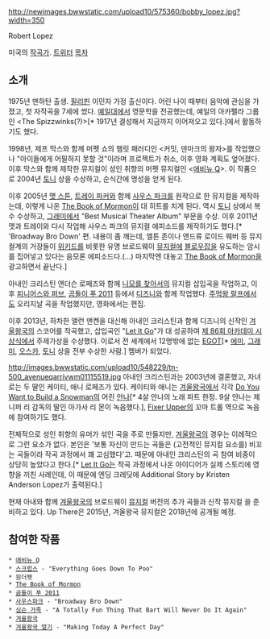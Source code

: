 http://newimages.bwwstatic.com/upload10/575360/bobby_lopez.jpg?width=350

Robert Lopez

미국의 [[작곡가]].
[http://twitter.com/lopezbobby 트위터]
[[목차]]
== 소개 ==
1975년 맨하탄 출생. [[필리핀]] 이민자 가정 출신이다. 어린 나이 때부터 음악에 관심을 가졌고, 첫 자작곡을 7세에 썼다. [[예일]]대에서 영문학을 전공했는데, 예일의 아카펠라 그룹인 <The Spizzwinks(?)>[* 1917년 결성해서 지금까지 이어져오고 있다.]에서 활동하기도 했다.

1998년, 제프 막스와 함께 머펫 쇼의 햄릿 패러디인 <커밋, 덴마크의 왕자>를 작업했으나 "아이들에게 어필하지 못할 것"이라며 프로젝트가 취소, 이후 영화 계획도 엎어졌다. 이후 막스와 함께 제작한 뮤지컬이 성인 취향의 머펫 뮤지컬인 <[[애비뉴 Q]]>. 이 작품으로 2004년 [[토니]] 상을 수상하고, 순식간에 명성을 얻게 된다.

이후 2005년 [[맷 스톤]], [[트레이 파커]]와 함께 [[사우스 파크]]를 원작으로 한 뮤지컬을 제작하는데, 이렇게 나온 [[The Book of Mormon]]이 대 히트를 치게 된다. 역시 [[토니]] 상에서 복수 수상하고, [[그래미]]에서 "Best Musical Theater Album" 부문을 수상. 이후 2011년 맷과 트레이와 다시 작업해 사우스 파크의 뮤지컬 에피소드를 제작하기도 했다.[* 'Broadway Bro Down' 편. 내용이 좀 깨는데, 엘튼 존이나 앤드류 로이드 웨버 등 뮤지컬계의 거장들이 [[위키드]]를 비롯한 유명 브로드웨이 [[뮤지컬]]에 [[구강성교|블로우잡]]을 유도하는 암시를 집어넣고 있다는 음모론 에피소드다.(...) 마지막엔 대놓고 [[The Book of Mormon]]을 광고하면서 끝난다.]

아내인 크리스틴 앤더슨 로페즈와 함께 [[니모를 찾아서]]의 뮤지컬 삽입곡을 작업하고, 이후 [[피니어스와 퍼브]], [[곰돌이 푸 2011]] 등에서 [[디즈니]]와 함께 작업했다. [[주먹왕 랄프]]에서도 오리지날 곡을 작업했지만, 영화에서는 편집.

이후 2013년, 하차한 앨런 맨켄을 대신해 아내인 크리스틴과 함께 디즈니의 신작인 [[겨울왕국]]의 스코어를 작곡했고, 삽입곡인 "[[Let It Go(겨울왕국)|Let It Go]]"가 대 성공하여 [[제 86회 아카데미 시상식]]에서 주제가상을 수상했다. 이로서 전 세계에서 12명밖에 없는 [[EGOT]][* [[에미]], [[그래미]], [[오스카]], [[토니]] 상을 전부 수상한 사람.] 멤버가 되었다.

http://images.bwwstatic.com/upload10/548229/tn-500_avenueqarrivwm01115519.jpg
아내인 크리스틴과는 2003년에 결혼했고, 자녀로는 두 딸인 케이티, 애니 로페즈가 있다. 케이티와 애니는 [[겨울왕국]]에서 각각 [[Do You Want to Build a Snowman]]의 어린 [[안나(겨울왕국)|안나]][* 4살 안나의 노래 파트 한정. 9살 안나는 제니퍼 리 감독의 딸인 아가사 리 몬이 녹음했다.], [[Fixer Upper]]의 꼬마 트롤 역으로 녹음에 참여하기도 했다.  

전체적으로 성인 취향의 유머가 섞인 곡을 주로 만들지만, [[겨울왕국]]의 경우는 이례적으로 그런 요소가 없다. 본인은 '보통 자신이 만드는 곡들은 (고전적인 뮤지컬 요소를) 비꼬는 곡들이라 작곡 과정에서 꽤 고심했다'고. 때문에 아내인 크리스틴의 곡 참여 비중이 상당히 높았다고 한다.[* [[Let It Go(겨울왕국)|Let It Go]]는 작곡 과정에서 나온 아이디어가 실제 스토리에 영향을 끼친 사례인데, 이 때문에 엔딩 크레딧에 Additional Story by Kristen Anderson Lopez가 출력된다.]

현재 아내와 함께 [[겨울왕국]]의 브로드웨이 [[뮤지컬]] 버전의 추가 곡들과 신작 뮤지컬 <Up There>을 준비하고 있다. Up There은 2015년, 겨울왕국 뮤지컬은 2018년에 공개될 예정.

== 참여한 작품 ==
 * [[애비뉴 Q]]
 * [[스크럽스]] - "Everything Goes Down To Poo"
 * 원더펫
 * [[The Book of Mormon]]
 * [[곰돌이 푸 2011]]
 * [[사우스파크]] - "Broadway Bro Down"
 * [[심슨 가족]] - "A Totally Fun Thing That Bart Will Never Do It Again"
 * [[겨울왕국]]
 * [[겨울왕국 열기]] - "Making Today A Perfect Day"
